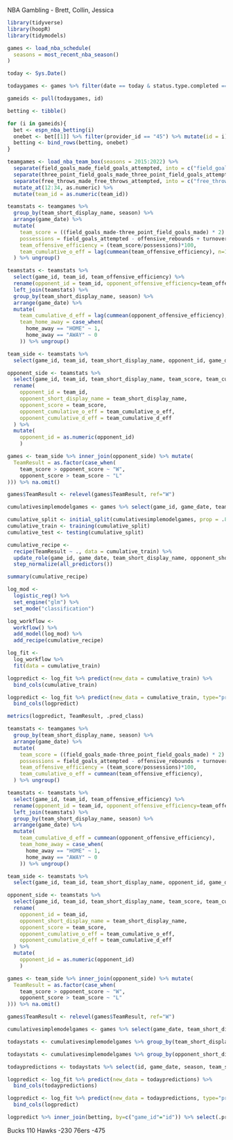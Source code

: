 
NBA Gambling - Brett, Collin, Jessica




```r
library(tidyverse)
library(hoopR)
library(tidymodels)
```

```r
games <- load_nba_schedule(
  seasons = most_recent_nba_season()
)

today <- Sys.Date()

todaygames <- games %>% filter(date == today & status.type.completed == FALSE)

gameids <- pull(todaygames, id)

betting <- tibble()

for (i in gameids){
  bet <- espn_nba_betting(i)
  onebet <- bet[[1]] %>% filter(provider_id == "45") %>% mutate(id = i) %>% select(id, details, away_team_odds_team_id, away_team_odds_money_line, home_team_odds_team_id, home_team_odds_money_line) %>% inner_join(bet[[2]], by=c("away_team_odds_team_id"="id")) %>% rename(away_team_display_name = display_name, away_team__abbreviation = abbreviation) %>% inner_join(bet[[2]], by=c("home_team_odds_team_id"="id")) %>% rename(home_team_display_name = display_name, home_team_abbreviation = abbreviation) %>% select(id, away_team_display_name, away_team_odds_money_line, home_team_display_name, home_team_odds_money_line) 
  betting <- bind_rows(betting, onebet)
}
```

```r
teamgames <- load_nba_team_box(seasons = 2015:2022) %>%
  separate(field_goals_made_field_goals_attempted, into = c("field_goals_made","field_goals_attempted")) %>%
  separate(three_point_field_goals_made_three_point_field_goals_attempted, into = c("three_point_field_goals_made","three_point_field_goals_attempted")) %>%
  separate(free_throws_made_free_throws_attempted, into = c("free_throws_made","free_throws_attempted")) %>%
  mutate_at(12:34, as.numeric) %>% 
  mutate(team_id = as.numeric(team_id))
```

```r
teamstats <- teamgames %>% 
  group_by(team_short_display_name, season) %>%
  arrange(game_date) %>%
  mutate(
    team_score = ((field_goals_made-three_point_field_goals_made) * 2) + (three_point_field_goals_made*3) + free_throws_made,
    possessions = field_goals_attempted - offensive_rebounds + turnovers + (.475 * free_throws_attempted),
    team_offensive_efficiency = (team_score/possessions)*100,
    team_cumulative_o_eff = lag(cummean(team_offensive_efficiency), n=1, default=0),
  ) %>% ungroup()

teamstats <- teamstats %>% 
  select(game_id, team_id, team_offensive_efficiency) %>%
  rename(opponent_id = team_id, opponent_offensive_efficiency=team_offensive_efficiency) %>% 
  left_join(teamstats) %>%
  group_by(team_short_display_name, season) %>%
  arrange(game_date) %>%
  mutate(
    team_cumulative_d_eff = lag(cummean(opponent_offensive_efficiency), n=1, default=0),
    team_home_away = case_when(
      home_away == "HOME" ~ 1,
      home_away == "AWAY" ~ 0
    )) %>% ungroup()

team_side <- teamstats %>%
  select(game_id, team_id, team_short_display_name, opponent_id, game_date, season, team_score, team_cumulative_o_eff, team_cumulative_d_eff, team_home_away) %>% na.omit()

opponent_side <- teamstats %>%
  select(game_id, team_id, team_short_display_name, team_score, team_cumulative_o_eff, team_cumulative_d_eff) %>% na.omit() %>%
  rename(
    opponent_id = team_id,
    opponent_short_display_name = team_short_display_name,
    opponent_score = team_score,
    opponent_cumulative_o_eff = team_cumulative_o_eff,
    opponent_cumulative_d_eff = team_cumulative_d_eff
  ) %>%
  mutate(
    opponent_id = as.numeric(opponent_id)
    )

games <- team_side %>% inner_join(opponent_side) %>% mutate(
  TeamResult = as.factor(case_when(
    team_score > opponent_score ~ "W",
    opponent_score > team_score ~ "L"
))) %>% na.omit()

games$TeamResult <- relevel(games$TeamResult, ref="W")

cumulativesimplemodelgames <- games %>% select(game_id, game_date, team_short_display_name, opponent_short_display_name, season, opponent_cumulative_o_eff, opponent_cumulative_d_eff, team_cumulative_d_eff, team_cumulative_o_eff, team_home_away, TeamResult) %>% na.omit() %>% filter(team_cumulative_d_eff > 0)
```

```r
cumulative_split <- initial_split(cumulativesimplemodelgames, prop = .8)
cumulative_train <- training(cumulative_split)
cumulative_test <- testing(cumulative_split)
```

```r
cumulative_recipe <- 
  recipe(TeamResult ~ ., data = cumulative_train) %>% 
  update_role(game_id, game_date, team_short_display_name, opponent_short_display_name, season, new_role = "ID") %>%
  step_normalize(all_predictors())

summary(cumulative_recipe)
```
```r
log_mod <- 
  logistic_reg() %>% 
  set_engine("glm") %>%
  set_mode("classification")
```

```r
log_workflow <- 
  workflow() %>% 
  add_model(log_mod) %>% 
  add_recipe(cumulative_recipe)
```

```r
log_fit <- 
  log_workflow %>% 
  fit(data = cumulative_train)
```

```r
logpredict <- log_fit %>% predict(new_data = cumulative_train) %>%
  bind_cols(cumulative_train) 

logpredict <- log_fit %>% predict(new_data = cumulative_train, type="prob") %>%
  bind_cols(logpredict)

metrics(logpredict, TeamResult, .pred_class)
```

```r
teamstats <- teamgames %>% 
  group_by(team_short_display_name, season) %>%
  arrange(game_date) %>%
  mutate(
    team_score = ((field_goals_made-three_point_field_goals_made) * 2) + (three_point_field_goals_made*3) + free_throws_made,
    possessions = field_goals_attempted - offensive_rebounds + turnovers + (.475 * free_throws_attempted),
    team_offensive_efficiency = (team_score/possessions)*100,
    team_cumulative_o_eff = cummean(team_offensive_efficiency),
  ) %>% ungroup()

teamstats <- teamstats %>% 
  select(game_id, team_id, team_offensive_efficiency) %>%
  rename(opponent_id = team_id, opponent_offensive_efficiency=team_offensive_efficiency) %>% 
  left_join(teamstats) %>%
  group_by(team_short_display_name, season) %>%
  arrange(game_date) %>%
  mutate(
    team_cumulative_d_eff = cummean(opponent_offensive_efficiency),
    team_home_away = case_when(
      home_away == "HOME" ~ 1,
      home_away == "AWAY" ~ 0
    )) %>% ungroup()

team_side <- teamstats %>%
  select(game_id, team_id, team_short_display_name, opponent_id, game_date, season, team_score, team_cumulative_o_eff, team_cumulative_d_eff, team_home_away) %>% na.omit()

opponent_side <- teamstats %>%
  select(game_id, team_id, team_short_display_name, team_score, team_cumulative_o_eff, team_cumulative_d_eff) %>% na.omit() %>%
  rename(
    opponent_id = team_id,
    opponent_short_display_name = team_short_display_name,
    opponent_score = team_score,
    opponent_cumulative_o_eff = team_cumulative_o_eff,
    opponent_cumulative_d_eff = team_cumulative_d_eff
  ) %>%
  mutate(
    opponent_id = as.numeric(opponent_id)
    )

games <- team_side %>% inner_join(opponent_side) %>% mutate(
  TeamResult = as.factor(case_when(
    team_score > opponent_score ~ "W",
    opponent_score > team_score ~ "L"
))) %>% na.omit()

games$TeamResult <- relevel(games$TeamResult, ref="W")

cumulativesimplemodelgames <- games %>% select(game_date, team_short_display_name, opponent_short_display_name, season, opponent_cumulative_o_eff, opponent_cumulative_d_eff, team_cumulative_d_eff, team_cumulative_o_eff, team_home_away, TeamResult) %>% na.omit() %>% filter(team_cumulative_d_eff > 0)
```

```r
todaystats <- cumulativesimplemodelgames %>% group_by(team_short_display_name) %>% filter(game_date == max(game_date) & season == 2022) %>% slice(1) %>% select(-TeamResult, -starts_with("opponent")) %>% right_join(todaygames, by=c("team_short_display_name" = "home.name", "season" = "season"))

todaystats <- cumulativesimplemodelgames %>% group_by(opponent_short_display_name) %>% filter(game_date == max(game_date) & season == 2022) %>% slice(1) %>% ungroup() %>% select(-TeamResult, -starts_with("team"), -game_date, -season) %>% right_join(todaystats, by=c("opponent_short_display_name" = "away.name"))

todaypredictions <- todaystats %>% select(id, game_date, season, team_short_display_name, opponent_short_display_name, team_cumulative_o_eff, team_cumulative_d_eff, team_home_away, opponent_cumulative_o_eff, opponent_cumulative_d_eff) %>% rename(game_id = id)
```

```r
logpredict <- log_fit %>% predict(new_data = todaypredictions) %>%
  bind_cols(todaypredictions) 

logpredict <- log_fit %>% predict(new_data = todaypredictions, type="prob") %>%
  bind_cols(logpredict)
```


```r
logpredict %>% inner_join(betting, by=c("game_id"="id")) %>% select(.pred_W, .pred_class, home_team_display_name, home_team_odds_money_line, away_team_display_name, away_team_odds_money_line)
```

Bucks 110
Hawks -230
76ers -475
